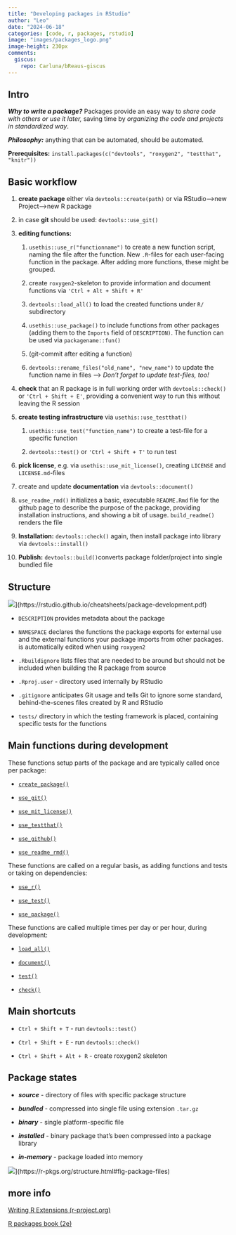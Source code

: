 ```yaml
---
title: "Developing packages in RStudio"
author: "Leo"
date: "2024-06-18"
categories: [code, r, packages, rstudio]
image: "images/packages_logo.png"
image-height: 230px
comments:
  giscus:
    repo: Carluna/bReaus-giscus
---
```


## Intro

***Why to write a package?*** Packages provide an easy way to *share code with others or use it later,* saving time by *organizing the code and projects in standardized way*.

***Philosophy:*** anything that can be automated, should be automated.

**Prerequisites:** `install.packages(c("devtools", "roxygen2", "testthat", "knitr"))`

## Basic workflow

1.  **create package** either via `devtools::create(path)` or via RStudio–\>new Project–\>new R package

2.  in case **git** should be used: `devtools::use_git()`

3.  **editing functions:**

    1.  `usethis::use_r("functionname")` to create a new function script, naming the file after the function. New `.R`-files for each user-facing function in the package. After adding more functions, these might be grouped.

    2.  create `roxygen2`-skeleton to provide information and document functions via `'Ctrl + Alt + Shift + R'`

    3.  `devtools::load_all()` to load the created functions under `R/` subdirectory

    4.  `usethis::use_package()` to include functions from other packages (adding them to the `Imports` field of `DESCRIPTION)`. The function can be used via `packagename::fun()`

    5.  (git-commit after editing a function)

    6.  `devtools::rename_files("old_name", "new_name")` to update the function name in files –\> *Don't forget to update test-files, too!*

4.  **check** that an R package is in full working order with `devtools::check()` or `'Ctrl + Shift + E'`, providing a convenient way to run this without leaving the R session

5.  **create testing infrastructure** via `usethis::use_testthat()`

    1.  `usethis::use_test("function_name")` to create a test-file for a specific function

    2.  `devtools::test()` or `'Ctrl + Shift + T'` to run test

6.  **pick license**, e.g. via `usethis::use_mit_license()`, creating `LICENSE` and `LICENSE.md`-files

7.  create and update **documentation** via `devtools::document()`

8.  `use_readme_rmd()` initializes a basic, executable `README.Rmd` file for the github page to describe the purpose of the package, providing installation instructions, and showing a bit of usage. `build_readme()` renders the file

9.  **Installation:** `devtools::check()` again, then install package into library via `devtools::install()`

10. **Publish:** `devtools::build()`converts package folder/project into single bundled file

## Structure

![](images/packages_folder_structure.png){fig-align="center"}](https://rstudio.github.io/cheatsheets/package-development.pdf)


-   `DESCRIPTION` provides metadata about the package

-   `NAMESPACE` declares the functions the package exports for external use and the external functions your package imports from other packages. is automatically edited when using `roxygen2`

-   `.Rbuildignore` lists files that are needed to be around but should not be included when building the R package from source

-   `.Rproj.user` - directory used internally by RStudio

-   `.gitignore` anticipates Git usage and tells Git to ignore some standard, behind-the-scenes files created by R and RStudio

-   `tests/` directory in which the testing framework is placed, containing specific tests for the functions

## Main functions during development

These functions setup parts of the package and are typically called once per package:

-   [`create_package()`](https://usethis.r-lib.org/reference/create_package.html)

-   [`use_git()`](https://usethis.r-lib.org/reference/use_git.html)

-   [`use_mit_license()`](https://usethis.r-lib.org/reference/licenses.html)

-   [`use_testthat()`](https://usethis.r-lib.org/reference/use_testthat.html)

-   [`use_github()`](https://usethis.r-lib.org/reference/use_github.html)

-   [`use_readme_rmd()`](https://usethis.r-lib.org/reference/use_readme_rmd.html)

These functions are called on a regular basis, as adding functions and tests or taking on dependencies:

-   [`use_r()`](https://usethis.r-lib.org/reference/use_r.html)

-   [`use_test()`](https://usethis.r-lib.org/reference/use_r.html)

-   [`use_package()`](https://usethis.r-lib.org/reference/use_package.html)

These functions are called multiple times per day or per hour, during development:

-   [`load_all()`](https://devtools.r-lib.org/reference/load_all.html)

-   [`document()`](https://devtools.r-lib.org/reference/document.html)

-   [`test()`](https://devtools.r-lib.org/reference/test.html)

-   [`check()`](https://devtools.r-lib.org/reference/check.html)

## Main shortcuts

-   `Ctrl + Shift + T` - run `devtools::test()`

-   `Ctrl + Shift + E` - run `devtools::check()`

-   `Ctrl + Shift + Alt + R` - create roxygen2 skeleton

## Package states

-   ***source*** - directory of files with specific package structure

-   ***bundled*** - compressed into single file using extension `.tar.gz`

-   ***binary*** - single platform-specific file

-   ***installed*** - binary package that's been compressed into a package library

-   ***in-memory*** - package loaded into memory

![](images/install-load.png){fig-align="center"}](https://r-pkgs.org/structure.html#fig-package-files)

## more info

[Writing R Extensions (r-project.org)](https://cran.r-project.org/doc/manuals/R-exts.html#Creating-R-packages)

[R packages book (2e)](https://r-pkgs.org/)
